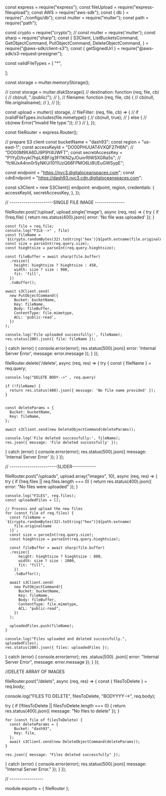 const express = require("express");
const fileUpload = require("express-fileupload");
const AWS = require("aws-sdk");
const { db } = require("../configs/db");
const multer = require("multer");
const path = require("path");

const crypto = require("crypto");
// const multer = require('multer');
const sharp = require("sharp");
const {
  S3Client,
  ListBucketsCommand,
  GetObjectCommand,
  PutObjectCommand,
  DeleteObjectCommand,
} = require("@aws-sdk/client-s3");
const { getSignedUrl } = require("@aws-sdk/s3-request-presigner");

const validFileTypes = [
  "*",

];

const storage = multer.memoryStorage();


// const storage = multer.diskStorage({
//   destination: function (req, file, cb) {
//     cb(null, "./public/");
//   },
//   filename: function (req, file, cb) {
//     cb(null, file.originalname);
//   },
// });







const upload = multer({
  storage,
  // fileFilter: (req, file, cb) => {
  //   if (validFileTypes.includes(file.mimetype)) {
  //     cb(null, true);
  //   } else {
  //     cb(new Error("Invalid file type."));
  //   }
  // },
});

const fileRouter = express.Router();

// prepare S3 client
const bucketName = "dash93";
const region = "us-east-1";
const accessKeyId = "DO00PHUUAT4VXQF27H6N";
// "DO00M9XA6DJ9P9Y4UWFT";
const secretAccessKey = "P1YyD/tvykl7hpLKBF/g3Ff1KN2yJOunrRlWSXGRa5s";
// "fcWJxA4nn0r5yNKUi1011UzQ66FPMO6Lt8UEuGWSypE";

const endpoint = "https://nyc3.digitaloceanspaces.com";
const cdnEndpoint = "https://dash93.nyc3.cdn.digitaloceanspaces.com";

const s3Client = new S3Client({
  endpoint: endpoint,
  region,
  credentials: {
    accessKeyId,
    secretAccessKey,
  },
});



// ----------------------SINGLE FILE IMAGE ---------------


fileRouter.post('/upload', upload.single('image'), async (req, res) => {
  try {
    if (!req.file) {
      return res.status(400).json({ error: 'No file was uploaded' });
    }

    
    const file = req.file;
    console.log("FILE-->" , file)
    const fileName = `${crypto.randomBytes(32).toString('hex')}${path.extname(file.originalname)}`;
    const size = parseInt(req.query.size);
    const hieghtsize = parseInt(req.query.hieghtsize);

    const fileBuffer = await sharp(file.buffer)
      .resize({
        height: hieghtsize ? hieghtsize : 450,
        width: size ? size : 900,
        fit: 'fill',
      })
      .toBuffer();

    await s3Client.send(
      new PutObjectCommand({
        Bucket: bucketName,
        Key: fileName,
        Body: fileBuffer,
        ContentType: file.mimetype,
        ACL: 'public-read',
      })
    );

    console.log('File uploaded successfully:', fileName);
    res.status(200).json({ file: fileName });
  } catch (error) {
    console.error(error);
    res.status(500).json({ error: 'Internal Server Error', message: error.message });
  }
});



fileRouter.delete('/delete', async (req, res) => {
  try {
    const { fileName } = req.query;

    console.log("DELETE BODY-->" , req.query)

    if (!fileName) {
      return res.status(400).json({ message: 'No file name provided' });
    }


    const deleteParams = {
      Bucket: bucketName,
      Key: fileName,
    };

    await s3Client.send(new DeleteObjectCommand(deleteParams));

    console.log('File deleted successfully:', fileName);
    res.json({ message: 'File deleted successfully' });
  } catch (error) {
    console.error(error);
    res.status(500).json({ message: 'Internal Server Error' });
  }
});




// ------------------------SLIDER------------

fileRouter.post("/uploads", upload.array("images", 10), async (req, res) => {
  try {
    if (!req.files || req.files.length === 0) {
      return res.status(400).json({ error: "No files were uploaded" });
    }

    console.log("FILES", req.files);
    const uploadedFiles = [];

    // Process and upload the new files
    for (const file of req.files) {
      const fileName = `${crypto.randomBytes(32).toString("hex")}${path.extname(
        file.originalname
      )}`;
      const size = parseInt(req.query.size);
      const hieghtsize = parseInt(req.query.hieghtsize);

      const fileBuffer = await sharp(file.buffer)
      .resize({
          height: hieghtsize ? hieghtsize : 800,
          width: size ? size : 1000,
          fit: "fill",
        })
        .toBuffer();

      await s3Client.send(
        new PutObjectCommand({
          Bucket: bucketName,
          Key: fileName,
          Body: fileBuffer,
          ContentType: file.mimetype,
          ACL: "public-read",
        })
      );

      uploadedFiles.push(fileName);
    }

    console.log("Files uploaded and deleted successfully.", uploadedFiles);
    res.status(200).json({ files: uploadedFiles });
  } catch (error) {
    console.error(error);
    res
      .status(500)
      .json({ error: "Internal Server Error", message: error.message });
  }
});

//DELETE ARRAY OF IMAGES

fileRouter.post("/delets", async (req, res) => {
  const { filesToDelete } = req.body;

  console.log("FILES TO DELETE", filesToDelete, "BODYYYY-->", req.body);

  try {
    if (!filesToDelete || filesToDelete.length === 0) {
      return res.status(400).json({ message: "No files to delete" });
    }

    for (const file of filesToDelete) {
      const deleteParams = {
        Bucket: "dash93",
        Key: file,
      };
      await s3Client.send(new DeleteObjectCommand(deleteParams));
    }

    res.json({ message: "Files deleted successfully" });
  } catch (error) {
    console.error(error);
    res.status(500).json({ message: "Internal Server Error." });
  }
});

// -----------------

module.exports = { fileRouter };